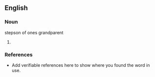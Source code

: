 ==English==

===Noun===
stepson of ones grandparent

# {{substub}}

===References===
*Add verifiable references here to show where you found the word in use.